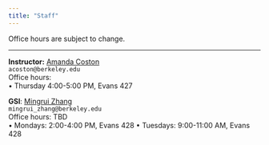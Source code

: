 ```yaml
---
title: "Staff"
---
```


Office hours are subject to change.

-----

::: {.grid}

::: {.g-col-4}
**Instructor:** <a href="https://statistics.berkeley.edu/people/amanda-coston" target='_blank'>Amanda Coston</a><br>
`acoston@berkeley.edu`<br>
Office hours: <br>
• Thursday 4:00-5:00 PM, Evans 427 <br>
:::

::: {.g-col-4}
**GSI**: <a href="https://www.linkedin.com/in/mingrui-zhang-785489263/" target="_blank">Mingrui Zhang</a><br>
`mingrui_zhang@berkeley.edu`<br>
Office hours: TBD<br>
• Mondays: 2:00-4:00 PM, Evans 428
• Tuesdays: 9:00-11:00 AM, Evans 428

:::

:::

